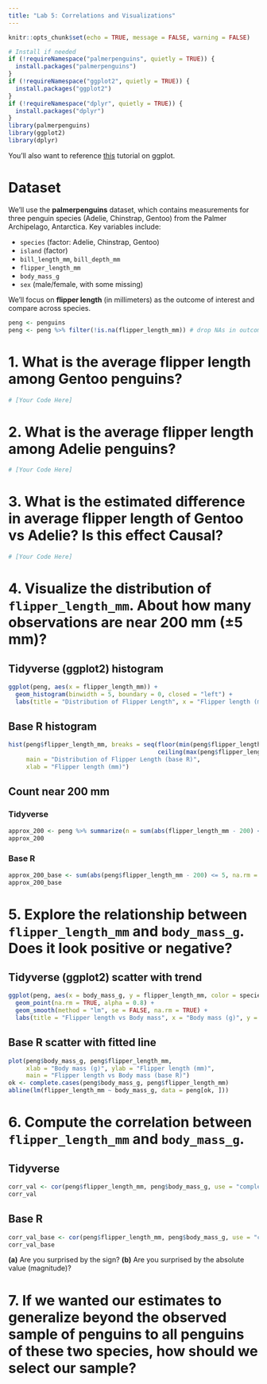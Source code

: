 ```yaml
---
title: "Lab 5: Correlations and Visualizations"
---
```


```r
knitr::opts_chunk$set(echo = TRUE, message = FALSE, warning = FALSE)

# Install if needed
if (!requireNamespace("palmerpenguins", quietly = TRUE)) {
  install.packages("palmerpenguins")
}
if (!requireNamespace("ggplot2", quietly = TRUE)) {
  install.packages("ggplot2")
}
if (!requireNamespace("dplyr", quietly = TRUE)) {
  install.packages("dplyr")
}
library(palmerpenguins)
library(ggplot2)
library(dplyr)
```

You'll also want to reference [this](https://github.com/yuanzhouwang/yzwang-teaching/blob/main/CSSS321%20ggplotlab.Rmd) tutorial on ggplot.

# Dataset

We'll use the **palmerpenguins** dataset, which contains measurements for three penguin species (Adelie, Chinstrap, Gentoo) from the Palmer Archipelago, Antarctica. Key variables include:

- `species` (factor: Adelie, Chinstrap, Gentoo)  
- `island` (factor)  
- `bill_length_mm`, `bill_depth_mm`  
- `flipper_length_mm`  
- `body_mass_g`  
- `sex` (male/female, with some missing)  

We'll focus on **flipper length** (in millimeters) as the outcome of interest and compare across species.

```r
peng <- penguins
peng <- peng %>% filter(!is.na(flipper_length_mm)) # drop NAs in outcome when needed
```

# 1. What is the **average flipper length** among **Gentoo** penguins?

```r
# [Your Code Here]
```

# 2. What is the **average flipper length** among **Adelie** penguins?

```r
# [Your Code Here]
```

# 3. What is the estimated difference in average flipper length of **Gentoo vs Adelie**? Is this effect Causal?

```r
# [Your Code Here]
```


# 4. Visualize the distribution of `flipper_length_mm`. About how many observations are near **200 mm** (±5 mm)?

## Tidyverse (ggplot2) histogram
```r
ggplot(peng, aes(x = flipper_length_mm)) +
  geom_histogram(binwidth = 5, boundary = 0, closed = "left") +
  labs(title = "Distribution of Flipper Length", x = "Flipper length (mm)", y = "Count")
```

## Base R histogram
```r
hist(peng$flipper_length_mm, breaks = seq(floor(min(peng$flipper_length_mm, na.rm = TRUE)),
                                          ceiling(max(peng$flipper_length_mm, na.rm = TRUE)), by = 5),
     main = "Distribution of Flipper Length (base R)",
     xlab = "Flipper length (mm)")
```

## Count near 200 mm
### Tidyverse
```r
approx_200 <- peng %>% summarize(n = sum(abs(flipper_length_mm - 200) <= 5, na.rm = TRUE)) %>% pull(n)
approx_200
```

### Base R
```r
approx_200_base <- sum(abs(peng$flipper_length_mm - 200) <= 5, na.rm = TRUE)
approx_200_base
```

# 5. Explore the relationship between `flipper_length_mm` and `body_mass_g`. Does it look positive or negative?

## Tidyverse (ggplot2) scatter with trend
```r
ggplot(peng, aes(x = body_mass_g, y = flipper_length_mm, color = species)) +
  geom_point(na.rm = TRUE, alpha = 0.8) +
  geom_smooth(method = "lm", se = FALSE, na.rm = TRUE) +
  labs(title = "Flipper length vs Body mass", x = "Body mass (g)", y = "Flipper length (mm)")
```

## Base R scatter with fitted line
```r
plot(peng$body_mass_g, peng$flipper_length_mm,
     xlab = "Body mass (g)", ylab = "Flipper length (mm)",
     main = "Flipper length vs Body mass (base R)")
ok <- complete.cases(peng$body_mass_g, peng$flipper_length_mm)
abline(lm(flipper_length_mm ~ body_mass_g, data = peng[ok, ]))
```

# 6. Compute the correlation between `flipper_length_mm` and `body_mass_g`.

## Tidyverse
```r
corr_val <- cor(peng$flipper_length_mm, peng$body_mass_g, use = "complete.obs")
corr_val
```

## Base R
```r
corr_val_base <- cor(peng$flipper_length_mm, peng$body_mass_g, use = "complete.obs")
corr_val_base
```

**(a)** Are you surprised by the sign?
**(b)** Are you surprised by the absolute value (magnitude)?

# 7. If we wanted our estimates to generalize beyond the observed sample of penguins to all penguins of these two species, how should we select our sample?
